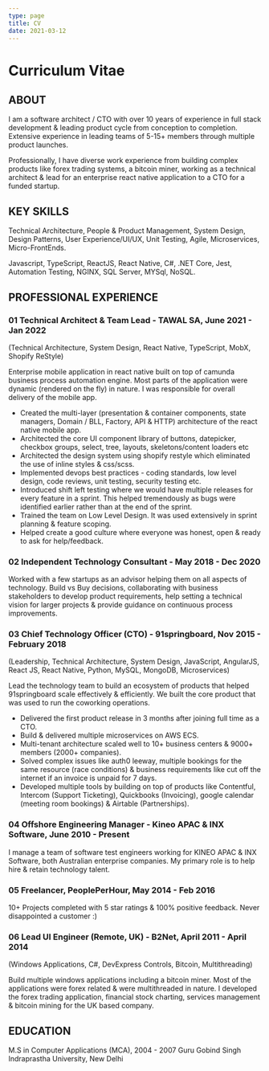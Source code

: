 ```yaml
---
type: page
title: CV
date: 2021-03-12
---
```



<Head>
  <title>Curriculum Vitae</title>
</Head>

# Curriculum Vitae

## ABOUT

I am a software architect / CTO with over 10 years of experience in full stack development &
leading product cycle from conception to completion. Extensive experience in leading teams of 5-15+ members through multiple product launches.

Professionally, I have diverse work experience from building complex products like forex trading systems,
a bitcoin miner, working as a technical architect & lead for an enterprise react native application to a CTO for a funded startup.

## KEY SKILLS

Technical Architecture, People & Product Management, System Design, Design Patterns, User Experience/UI/UX, Unit Testing, Agile, Microservices, Micro-FrontEnds.

Javascript, TypeScript, ReactJS, React Native, C#, .NET Core, Jest, Automation Testing, NGINX, SQL Server, MYSql, NoSQL.

## PROFESSIONAL EXPERIENCE

### 01 Technical Architect & Team Lead - TAWAL SA, June 2021 - Jan 2022
(Technical Architecture, System Design, React Native, TypeScript, MobX, Shopify ReStyle)

Enterprise mobile application in react native built on top of camunda business process automation engine. Most parts of the application were dynamic (rendered on the fly) in nature. I was responsible for overall delivery of the mobile app. 

- Created the multi-layer (presentation & container components, state managers, Domain / BLL, Factory, API & HTTP) architecture of the react native mobile app. 
- Architected the core UI component library of buttons, datepicker, checkbox groups, select, tree, layouts, skeletons/content loaders etc
- Architected the design system using shopify restyle which eliminated the use of inline styles & css/scss.
- Implemented devops best practices - coding standards, low level design, code reviews, unit testing, security testing etc. 
- Introduced shift left testing where we would have multiple releases for every feature in a sprint. This helped tremendously as bugs were identified earlier rather than at the end of the sprint.
- Trained the team on Low Level Design. It was used extensively in sprint planning & feature scoping.
- Helped create a good culture where everyone was honest, open & ready to ask for help/feedback.

### 02 Independent Technology Consultant - May 2018 - Dec 2020

Worked with a few startups as an advisor helping them on all aspects of technology. Build vs Buy decisions, collaborating with business stakeholders to develop product requirements, help setting a technical vision for larger projects & provide guidance on continuous process improvements.

### 03 Chief Technology Officer (CTO) - 91springboard, Nov 2015 - February 2018
(Leadership, Technical Architecture, System Design, JavaScript, AngularJS, React JS, React Native,
Python, MySQL, MongoDB, Microservices)

Lead the technology team to build an ecosystem of products that helped 91springboard scale effectively & efficiently. We built the core product that was used to run the coworking operations. 

- Delivered the first product release in 3 months after joining full time as a CTO. 
- Build & delivered multiple microservices on AWS ECS.
- Multi-tenant architecture scaled well to 10+ business centers & 9000+ members (2000+ companies).
- Solved complex issues like auth0 leeway, multiple bookings for the same resource (race conditions) & business requirements like cut off the internet if an invoice is unpaid for 7 days.
- Developed multiple tools by building on top of products like Contentful, Intercom (Support Ticketing), Quickbooks (Invoicing), google calendar (meeting room bookings) & Airtable (Partnerships).

### 04 Offshore Engineering Manager - Kineo APAC & INX Software, June 2010 - Present

I manage a team of software test engineers working for KINEO APAC & INX Software, both Australian enterprise companies. My primary role is to help hire & retain technology talent. 

### 05 Freelancer, PeoplePerHour, May 2014 -  Feb 2016

10+ Projects completed with 5 star ratings & 100% positive feedback. Never disappointed a customer :)

### 06 Lead UI Engineer (Remote, UK) - B2Net, April 2011 - April 2014
(Windows Applications, C#, DevExpress Controls, Bitcoin, Multithreading)

Build multiple windows applications including a bitcoin miner. Most of the applications were forex related & were multithreaded in nature. I developed the forex trading application, financial stock charting, services management & bitcoin mining for the UK based company.


## EDUCATION

M.S in Computer Applications (MCA), 2004 - 2007
Guru Gobind Singh Indraprastha University, New Delhi

